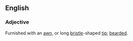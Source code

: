 ==English==
===Adjective===
Furnished with an [[awn]], or long [[bristle]]-shaped [[tip]]; [[bearded]].